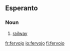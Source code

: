 ==Esperanto==

===Noun===
{{infl|eo|noun}}

# [[railway]]

[[fr:fervojo]]
[[io:fervojo]]
[[fi:fervojo]]